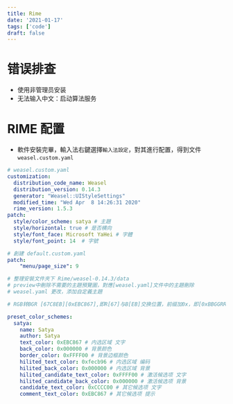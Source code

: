 ```yaml
---
title: Rime
date: '2021-01-17'
tags: ['code']
draft: false
---
```


# 错误排查
- 使用非管理员安装
- 无法输入中文：启动算法服务
# RIME 配置

- 軟件安裝完畢，輸入法右鍵選擇`輸入法設定`，對其進行配置，得到文件`weasel.custom.yaml`

```yaml
# weasel.custom.yaml
customization:
  distribution_code_name: Weasel
  distribution_version: 0.14.3
  generator: "Weasel::UIStyleSettings"
  modified_time: "Wed Apr  8 14:26:31 2020"
  rime_version: 1.5.3
patch:
  style/color_scheme: satya # 主題
  style/horizontal: true # 是否横向
  style/font_face: Microsoft YaHei # 字體
  style/font_point: 14  # 字號

# 創建 default.custom.yaml
patch:
    "menu/page_size": 9

# 整理安裝文件夾下 Rime/weasel-0.14.3/data
# preview中刪除不需要的主題預覽圖，對應[weasel.yaml]文件中的主題刪除
# weasel.yaml 更改，添加自定義主題

# RGB转BGR [67C8EB][0xEBC867],即R[67]与B[EB]交换位置，前缀加0x，即[0xBBGGRR]

preset_color_schemes:
  satya:
    name: Satya
    author: Satya
    text_color: 0xEBC867 # 内选区域 文字
    back_color: 0x000000 # 背景颜色
    border_color: 0xFFFF00 # 背景边框颜色
    hilited_text_color: 0xfecb96 # 内选区域 编码
    hilited_back_color: 0x000000 # 内选区域 背景
    hilited_candidate_text_color: 0xFFFF00 # 激活候选项 文字
    hilited_candidate_back_color: 0x000000 # 激活候选项 背景
    candidate_text_color: 0xCCCC00 # 其它候选项 文字
    comment_text_color: 0xEBC867 # 其它候选项 提示

```
